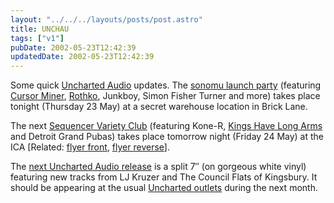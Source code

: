 ```yaml
---
layout: "../../../layouts/posts/post.astro"
title: UNCHAU
tags: ["v1"]
pubDate: 2002-05-23T12:42:39
updatedDate: 2002-05-23T12:42:39
---
```


Some quick [Uncharted Audio][1] updates. The [sonomu launch party][2] (featuring [Cursor Miner][3], [Rothko][4], Junkboy, Simon Fisher Turner and more) takes place tonight (Thursday 23 May) at a secret warehouse location in Brick Lane.

The next [Sequencer Variety Club][5] (featuring Kone-R, [Kings Have Long Arms][6] and Detroit Grand Pubas) takes place tomorrow night (Friday 24 May) at the ICA [Related: [flyer front][7], [flyer reverse][8]].

The [next Uncharted Audio release][9] is a split 7&#8243; (on gorgeous white vinyl) featuring new tracks from LJ Kruzer and The Council Flats of Kingsbury. It should be appearing at the usual [Uncharted outlets][10] during the next month.

[1]: http://www.unchartedaudio.com/ "Uncharted Audio"
[2]: http://party.sonomu.net/ "sonomu's big launch party - will be special"
[3]: http://www.cursorminer.com/ "official Cursor Miner website"
[4]: http://www.rothkomusic.co.uk/ "official Rothko website"
[5]: http://www.ica.org.uk/index.cfm?articleid=4522 "Sequencer Variety Club at the ICA"
[6]: http://www.kingshavelongarms.co.uk "Kings Have Long Arms"
[7]: http://www.unchartedaudio.com/news/archive/svc_24_may_1.jpg "Front of Sequencer Variety Club flyer"
[8]: http://www.unchartedaudio.com/news/archive/svc_24_may_2.jpg "Reverse of Sequencer Variety Club flyer"
[9]: http://www.unchartedaudio.com/releases/unch003/ "UNCH003: LJ Kruzer and The Council Flats of Kingsbury"
[10]: http://www.unchartedaudio.com/links/
